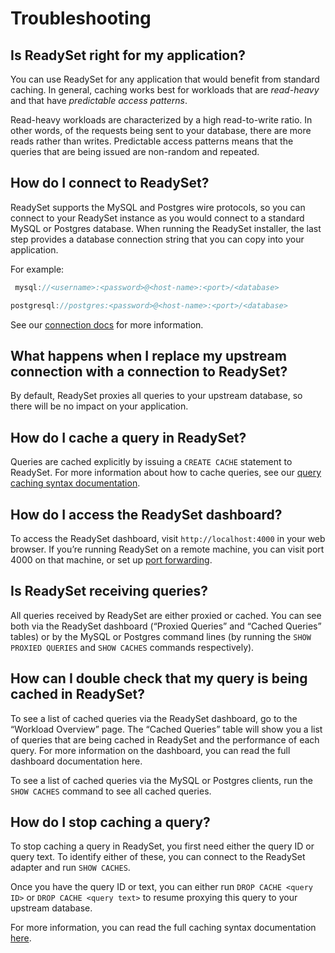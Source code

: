 # Troubleshooting

## Is ReadySet right for my application?
You can use ReadySet for any application that would benefit from standard caching. In general, caching works best 
for workloads that are *read-heavy* and that have *predictable access patterns*.

Read-heavy workloads are characterized by a high read-to-write ratio. In other words, of the requests being sent to your database, 
there are more reads rather than writes. Predictable access patterns means that the queries that are being issued are non-random and repeated.

## How do I connect to ReadySet? 
ReadySet supports the MySQL and Postgres wire protocols, so you can connect to your ReadySet instance as you 
would connect to a standard MySQL or Postgres database. When running the ReadySet installer, the last step provides a database connection 
string that you can copy into your application.  

For example: 
```Javascript
 mysql://<username>:<password>@<host-name>:<port>/<database>
 ```
```Javascript
postgresql://postgres:<password>@<host-name>:<port>/<database>
 ```
See our [connection docs](/connecting) for more information.

## What happens when I replace my upstream connection with a connection to ReadySet?
By default, ReadySet proxies all queries to your upstream database, so there will be no impact on your application.

## How do I cache a query in ReadySet? 
Queries are cached explicitly by issuing a `CREATE CACHE` statement to ReadySet. For more information about how to cache 
queries, see our [query caching syntax documentation](/using/caching).

## How do I access the ReadySet dashboard? 
To access the ReadySet dashboard, visit `http://localhost:4000` in your web browser. If you’re running ReadySet on a remote 
machine, you can visit port 4000 on that machine, or set up [port forwarding](/using/dashboard#port-forwarding).

## Is ReadySet receiving queries?
All queries received by ReadySet are either proxied or cached. You can see both via the ReadySet dashboard (“Proxied Queries” and 
“Cached Queries” tables) or by the MySQL or Postgres command lines (by running the `SHOW PROXIED QUERIES` and `SHOW CACHES` 
commands respectively).  

## How can I double check that my query is being cached in ReadySet? 
To see a list of cached queries via the ReadySet dashboard, go to the “Workload Overview” page. The “Cached Queries” table  will 
show you a list of queries that are being cached in ReadySet and the performance of each query. For more information on the dashboard, 
you can read the full dashboard documentation here.

To see a list of cached queries via the MySQL or Postgres clients, run the `SHOW CACHES` command to see all cached queries.

## How do I stop caching a query?
To stop caching a query in ReadySet, you first need either the query ID or query text. To identify either of these, you can connect to the 
ReadySet adapter and run `SHOW CACHES`. 

Once you have the query ID or text, you can either run `DROP CACHE <query ID>` or `DROP CACHE <query text>` to resume proxying this query to
your upstream database.

For more information, you can read the full caching syntax documentation [here](/using/caching).
